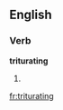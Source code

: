 ==English==

===Verb===
'''triturating'''

# {{present participle of|triturate}}

[[fr:triturating]]